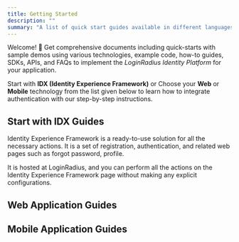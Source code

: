 ```yaml
---
title: Getting Started
description: ""
summary: "A list of quick start guides available in different languages and platforms"
---
```


Welcome! 👋 Get comprehensive documents including quick-starts with sample demos using various technologies, example code, how-to guides, SDKs, APIs, and FAQs to implement the *LoginRadius Identity Platform* for your application. 


Start with **IDX (Identity Experience Framework)** or Choose your **Web** or **Mobile** technology from the list given below to learn how to integrate authentication with our step-by-step instructions.

<!--- >If you quickly want to try our solution without setting up technology-specific demos, refer to this Quick Start with Auth Page document. --->

## Start with IDX Guides
Identity Experience Framework is a ready-to-use solution for all the necessary actions. It is a set of registration, authentication, and related web pages such as forgot password, profile. 

It is hosted at LoginRadius, and you can perform all the actions on the Identity Experience Framework page without making any explicit configurations.

## Web Application Guides

<DocSetMenu>
  <DocSet link="/guides/web-nodejs" text="Node JS" icon={"nodejs"} />
  <DocSet link="/guides/web-java" text="Java" icon={"java"} />
  <DocSet link="/guides/web-php" text="PHP" icon={"php"} />
  <DocSet link="/guides/web-python" text="Python" icon={"python"} />
  <DocSet link="/guides/web-ror" text="Ruby On Rails" icon={"ruby"} />
  <DocSet link="/guides/web-golang" text="Go Lang" icon={"go-lang"} />
  <DocSet link="/guides/web-dotnet" text="ASP.NET" icon={"aspx"} />
</DocSetMenu>

## Mobile Application Guides

<DocSetMenu>
  <DocSet link="/guides/mobile-ios" text="IOS" icon={"apple"} />
  <DocSet link="/guides/mobile-android" text="Android" icon={"android"} />
</DocSetMenu>
